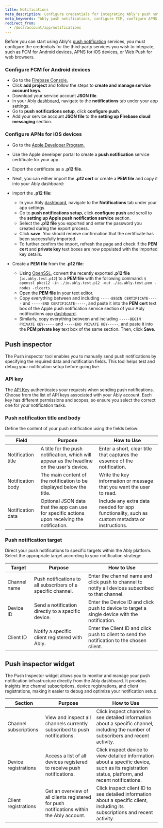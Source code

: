 ```yaml
---
title: Notifications
meta_description: Configure credentials for integrating Ably's push notification services with third-party services, send push notifications from the Ably dashboard, and inspect push notifications .”
meta_keywords: “Ably push notifications, configure FCM, configure APNS, Web Push setup, push inspector"
redirect_from:
  - /docs/account/app/notifications
---
```


Before you can start using Ably's [push notification](/docs/push) services, you must configure the credentials for the third-party services you wish to integrate, such as FCM for Android devices, APNS for iOS devices, or Web Push for web browsers.

### Configure FCM for Android devices <a id="configure-FCM"/>

* Go to the [Firebase Console.](https://firebase.google.com/)
* Click **add project** and follow the steps to **create and manage service account keys**.
* Download your service account **JSON file**.
* In your Ably [dashboard](https://ably.com/accounts), navigate to the **notifications** tab under your app settings.
* Go to **push notifications setup**, click **configure push**.
* Add your service account **JSON file** to the **setting up Firebase cloud messaging** section.

### Configure APNs for iOS devices <a id="configure-APNs"/>

* Go to the [Apple Developer Program.](https://developer.apple.com/programs/)
* Use the Apple developer portal to create a **push notification** service certificate for your app.
* Export the certificate as a **.p12 file**.
* Next, you can either import the **.p12 cert** or create a **PEM file** and copy it into your Ably dashboard:

* Import the **.p12 file**:
  * In your Ably [dashboard](https://ably.com/accounts), navigate to the **Notifications** tab under your app settings.
  * Go to **push notifications setup**, click **configure push** and scroll to the **setting up Apple push notification service** section.
  * Select the **.p12 file** you exported and enter the password you created during the export process.
  * Click **save**. You should receive confirmation that the certificate has been successfully imported.
  * To further confirm the import, refresh the page and check if the **PEM cert** and **private key** text boxes are now populated with the imported key details.
* Create a **PEM file** from the **.p12 file**:
  * Using [OpenSSL](https://www.openssl.org/), convert the recently exported **.p12 file** (`io.ably.test.p12`) to a **PEM file** with the following command: `$ openssl pkcs12 -in ./io.ably.test.p12 -out ./io.ably.test.pem -nodes -clcerts`.
  * Open the **PEM file** in your text editor.
  * Copy everything between and including `-----BEGIN CERTIFICATE-----` and `-----END CERTIFICATE-----`, and paste it into the **PEM cert** text box of the Apple push notification service section of your Ably notifications app [dashboard](https://ably.com/accounts).
  * Similarly, copy everything between and including `-----BEGIN PRIVATE KEY-----` and `-----END PRIVATE KEY-----`, and paste it into the **PEM private key** text box of the same section. Then, click **Save**.

## Push inspector

The Push inspector tool enables you to manually send push notifications by specifying the required data and notification fields. This tool helps test and debug your notification setup before going live.

### API key

The [API Key](/docs/platform/account/app/api) authenticates your requests when sending push notifications. Choose from the list of API keys associated with your Ably account. Each key has different permissions and scopes, so ensure you select the correct one for your notification tasks.

### Push notification title and body

Define the content of your push notification using the fields below:

| Field | Purpose | How to Use |
| ----- | ------- | ---------- |
| Notification title | A title for the push notification, which will appear as the headline on the user's device. | Enter a short, clear title that captures the essence of the notification. |
| Notification body | The main content of the notification to be displayed below the title. | Write the key information or message that you want the user to read. |
| Notification data | Optional JSON data that the app can use for specific actions upon receiving the notification.  | Include any extra data needed for app functionality, such as custom metadata or instructions. |

### Push notification target

Direct your push notifications to specific targets within the Ably platform. Select the appropriate target according to your notification strategy:

| Target | Purpose | How to Use |
| ------ | ------- | ---------- |
| Channel name | Push notifications to all subscribers of a specific channel. | Enter the channel name and click push to channel to notify all devices subscribed to that channel. |
| Device ID | Send a notification directly to a specific device. | Enter the Device ID and click push to device to target a single device with the notification. |
| Client ID | Notify a specific client registered with Ably. | Enter the Client ID and click push to client to send the notification to the chosen client. |

## Push inspector widget

The Push Inspector widget allows you to monitor and manage your push notification infrastructure directly from the Ably dashboard. It provides insights into channel subscriptions, device registrations, and client registrations, making it easier to debug and optimize your notification setup.

| Section | Purpose | How to Use |
| ------- | ------- | ---------- |
| Channel subscriptions | View and inspect all channels currently subscribed to push notifications. | Click inspect channel to see detailed information about a specific channel, including the number of subscribers and recent activity. |
| Device registrations  | Access a list of all devices registered to receive push notifications. | Click inspect device to view detailed information about a specific device, such as its registration status, platform, and recent notifications. |
| Client registrations  | Get an overview of all clients registered for push notifications within the Ably account. | Click inspect client ID to see detailed information about a specific client, including its subscriptions and recent activity. |
